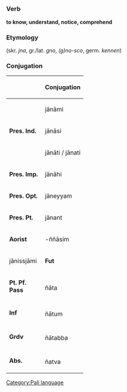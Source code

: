 =={{pi}}==
[[Category:Pali language]]

=== Verb ===
'''to know, understand, notice, comprehend'''

=== Etymology ===
(skr. ''jna'', gr./lat. ''gno'', ''(g)no-sco'', germ. ''kennen'')

=== Conjugation ===

{| style="float:left; border:1px solid #AAAAAA; margin-left:0.5em; margin-bottom:0.5em;" rules="all" cellpadding="3" cellspacing="0"
! width="80" bgcolor="#F4F4F4" | 
! bgcolor="#FFFFE0" | Conjugation
|-
| bgcolor="#F4F4F4" rowspan="3" | '''Pres. Ind.'''
| j&#257;n&#257;mi
|-
| j&#257;n&#257;si
|-
| j&#257;n&#257;ti / j&#257;nati
|-
| bgcolor="#F4F4F4" | '''Pres. Imp.'''
| j&#257;n&#257;hi
|-
| bgcolor="#F4F4F4" | '''Pres. Opt.'''
| j&#257;neyyam
|-
| bgcolor="#F4F4F4" | '''Pres. Pt.'''
| j&#257;nant
|-
| bgcolor="#F4F4F4" rowspan="2" | '''Aorist'''
| -ññ&#257;sim
|-
| bgcolor="#F4F4F4" rowspan="2" | '''Fut'''
|-
| j&#257;nissj&#257;mi
|-
| bgcolor="#F4F4F4" rowspan="2" | '''Pt. Pf. Pass'''
|-
| ñ&#257;ta
|-
| bgcolor="#F4F4F4" rowspan="2" | '''Inf'''
|-
| ñ&#257;tum
|-
| bgcolor="#F4F4F4" rowspan="2" | '''Grdv'''
|-
| ñ&#257;tabba
|-
| bgcolor="#F4F4F4" rowspan="2" | '''Abs.'''
|-
| ñatva
|}